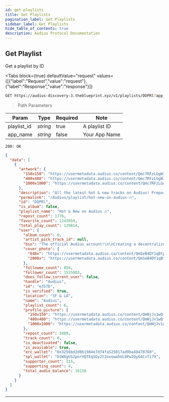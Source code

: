 ```yaml
---
id: get-playlists
title: Get Playlists
pagination_label: Get Playlists
sidebar_label: Get Playlists
hide_table_of_contents: true
description: Audius Protocol Documentation
---
```



## Get Playlist

Get a playlist by ID

<Tabs
  block={true}
  defaultValue="request"
  values={[{"label":"Request","value":"request"},{"label":"Response","value":"response"}]}
>
<TabItem value="request">

```bash
GET https://audius-discovery-3.theblueprint.xyz/v1/playlists/DOPRl?app_name=EXAMPLEAPP HTTP/1.1
```

> Path Parameters

| Param       | Type     | Required | Note          |
| ----------- | -------- | -------- | ------------- |
| playlist_id | _string_ | true     | A playlist ID |
| app_name    | _string_ | false    | Your App Name |

</TabItem>
<TabItem value="response">

`200: OK`

```json
{
  "data": [
    {
      "artwork": {
        "150x150": "https://usermetadata.audius.co/content/Qmc7RFzLGgW3DUTgKK49LzxEwe3Lmb47q85ZwJJRVYTXPr/150x150.jpg",
        "480x480": "https://usermetadata.audius.co/content/Qmc7RFzLGgW3DUTgKK49LzxEwe3Lmb47q85ZwJJRVYTXPr/480x480.jpg",
        "1000x1000": "https://usermetadata.audius.co/content/Qmc7RFzLGgW3DUTgKK49LzxEwe3Lmb47q85ZwJJRVYTXPr/1000x1000.jpg"
      },
      "description": "All the latest hot & new tracks on Audius! Prepare to buckle in for a trip through various genres featuring artists you love and new artists you are about to discover.",
      "permalink": "/Audius/playlist/hot-new-on-audius-🔥",
      "id": "DOPRl",
      "is_album": false,
      "playlist_name": "Hot & New on Audius 🔥",
      "repost_count": 1776,
      "favorite_count": 1243059,
      "total_play_count": 129814,
      "user": {
        "album_count": 0,
        "artist_pick_track_id": null,
        "bio": "The official Audius account!\n\nCreating a decentralized and open-source streaming music platform controlled by artists, fans, & developers.\n\nhttps://discord.gg/audius\nhttps://t.me/audius",
        "cover_photo": {
          "640x": "https://usermetadata.audius.co/content/QmSeB4DY1qBtp9hbnmMwnkGepRY6tRrNQcgZU2oNk4SK1q/640x.jpg",
          "2000x": "https://usermetadata.audius.co/content/QmSeB4DY1qBtp9hbnmMwnkGepRY6tRrNQcgZU2oNk4SK1q/2000x.jpg"
        },
        "followee_count": 856,
        "follower_count": 1525903,
        "does_follow_current_user": false,
        "handle": "Audius",
        "id": "eJ57D",
        "is_verified": true,
        "location": "SF & LA",
        "name": "Audius",
        "playlist_count": 6,
        "profile_picture": {
          "150x150": "https://usermetadata.audius.co/content/QmNjJv1wQf2DJq3GNXjXzSL8UXFUGXfchg4NhL7UpbnF1f/150x150.jpg",
          "480x480": "https://usermetadata.audius.co/content/QmNjJv1wQf2DJq3GNXjXzSL8UXFUGXfchg4NhL7UpbnF1f/480x480.jpg",
          "1000x1000": "https://usermetadata.audius.co/content/QmNjJv1wQf2DJq3GNXjXzSL8UXFUGXfchg4NhL7UpbnF1f/1000x1000.jpg"
        },
        "repost_count": 3489,
        "track_count": 0,
        "is_deactivated": false,
        "is_available": true,
        "erc_wallet": "0x3256bd2d0b1984e7df4fa525017ad9ba48470760",
        "spl_wallet": "D1WXgUS2pnrVQTEqSGy2t2oxowahUL8Pw2Qy64CvTi79",
        "supporter_count": 215,
        "supporting_count": 4,
        "total_audio_balance": 16150
      }
    }
  ]
}
```

</TabItem>
</Tabs>

---
